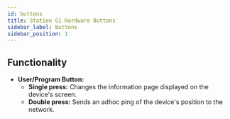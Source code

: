 ```yaml
---
id: buttons
title: Station G1 Hardware Buttons
sidebar_label: Buttons
sidebar_position: 1
---
```


## Functionality

- **User/Program Button:**
  - **Single press:** Changes the information page displayed on the device's screen.
  - **Double press:** Sends an adhoc ping of the device's position to the network.
